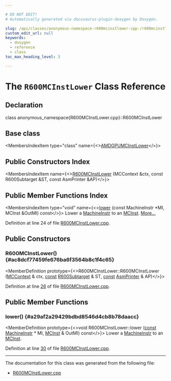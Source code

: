 ```yaml
---

# DO NOT EDIT!
# Automatically generated via docusaurus-plugin-doxygen by Doxygen.

slug: /api/classes/anonymous-namespace-r600mcinstlower-cpp-/r600mcinstlower
custom_edit_url: null
keywords:
  - doxygen
  - reference
  - class
toc_max_heading_level: 3

---
```





# The `R600MCInstLower` Class Reference

<DoxygenPage pluginConfig={pluginConfig}>



## Declaration

<CodeBlock>class anonymous_namespace{R600MCInstLower.cpp}::R600MCInstLower</CodeBlock>

## Base class

<MembersIndex>

<MembersIndexItem
  type="class"
  name={<><a href="/docs/api/classes/amdgpumcinstlower">AMDGPUMCInstLower</a></>}>
</MembersIndexItem>

</MembersIndex>

## Public Constructors Index

<MembersIndex>

<MembersIndexItem
  name={<><a href="#ac8dcf77459fe676ba6f3564b8c1f4c65">R600MCInstLower</a> (MCContext &amp;ctx, const R600Subtarget &amp;ST, const AsmPrinter &amp;AP)</>}>
</MembersIndexItem>

</MembersIndex>

## Public Member Functions Index

<MembersIndex>

<MembersIndexItem
  type="void"
  name={<><a href="#a29af2a29429bdbd8546d4cb8b78daacc">lower</a> (const MachineInstr &#42;MI, MCInst &amp;OutMI) const</>}>
Lower a <a href="/docs/api/classes/llvm/machineinstr">MachineInstr</a> to an <a href="/docs/api/classes/llvm/mcinst">MCInst</a>. <a href="#a29af2a29429bdbd8546d4cb8b78daacc">More...</a>
</MembersIndexItem>

</MembersIndex>


Definition at line 24 of file <a href="/docs/api/files/lib/lib/target/lib/target/amdgpu/r600mcinstlower-cpp">R600MCInstLower.cpp</a>.

<SectionDefinition>

## Public Constructors

### R600MCInstLower() {#ac8dcf77459fe676ba6f3564b8c1f4c65}

<MemberDefinition
  prototype={<>R600MCInstLower::R600MCInstLower (<a href="/docs/api/classes/llvm/mccontext">MCContext</a> &amp; ctx, <a href="/docs/api/files/lib/lib/target/lib/target/aarch64/aarch64promoteconstant-cpp/#a90f8350fecae261c25be85d38b451bff">const</a> <a href="/docs/api/classes/llvm/r600subtarget">R600Subtarget</a> &amp; ST, <a href="/docs/api/files/lib/lib/target/lib/target/aarch64/aarch64promoteconstant-cpp/#a90f8350fecae261c25be85d38b451bff">const</a> <a href="/docs/api/classes/llvm/asmprinter">AsmPrinter</a> &amp; AP)</>}>

Definition at line <a href="/docs/api/files/lib/lib/target/lib/target/amdgpu/r600mcinstlower-cpp/#l00026">26</a> of file <a href="/docs/api/files/lib/lib/target/lib/target/amdgpu/r600mcinstlower-cpp">R600MCInstLower.cpp</a>.
</MemberDefinition>

</SectionDefinition>

<SectionDefinition>

## Public Member Functions

### lower() {#a29af2a29429bdbd8546d4cb8b78daacc}

<MemberDefinition
  prototype={<>void R600MCInstLower::lower (<a href="/docs/api/files/lib/lib/target/lib/target/aarch64/aarch64promoteconstant-cpp/#a90f8350fecae261c25be85d38b451bff">const</a> <a href="/docs/api/classes/llvm/machineinstr">MachineInstr</a> &#42; MI, <a href="/docs/api/classes/llvm/mcinst">MCInst</a> &amp; OutMI) const</>}>
Lower a <a href="/docs/api/classes/llvm/machineinstr">MachineInstr</a> to an <a href="/docs/api/classes/llvm/mcinst">MCInst</a>.

Definition at line <a href="/docs/api/files/lib/lib/target/lib/target/amdgpu/r600mcinstlower-cpp/#l00030">30</a> of file <a href="/docs/api/files/lib/lib/target/lib/target/amdgpu/r600mcinstlower-cpp">R600MCInstLower.cpp</a>.
</MemberDefinition>

</SectionDefinition>

<hr/>

The documentation for this class was generated from the following file:

<ul>
<li><a href="/docs/api/files/lib/lib/target/lib/target/amdgpu/r600mcinstlower-cpp">R600MCInstLower.cpp</a></li>
</ul>

</DoxygenPage>
